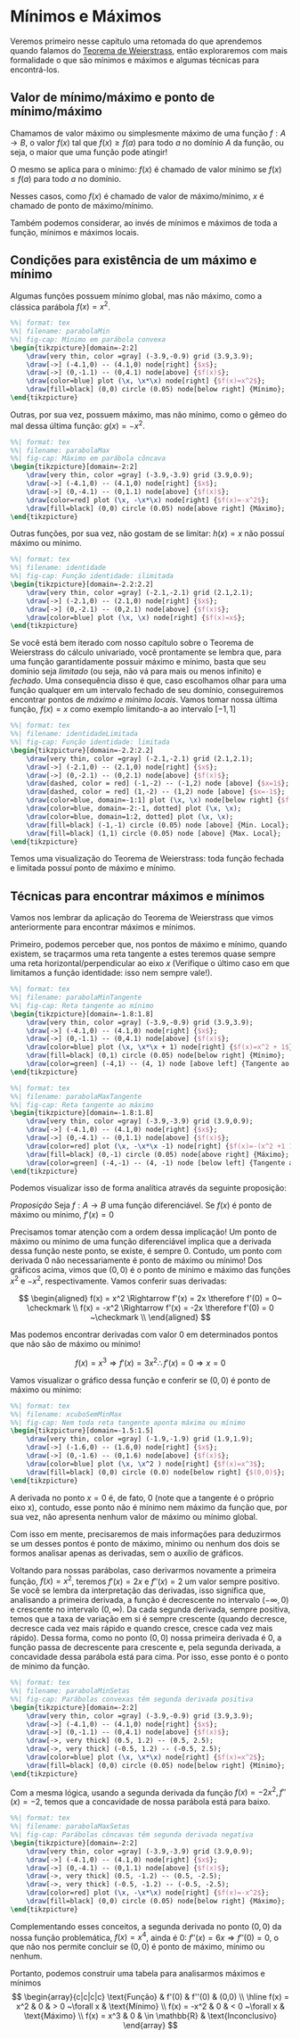 # Mínimos e Máximos 

Veremos primeiro nesse capítulo uma retomada do que aprendemos quando falamos do [Teorema de Weierstrass](weierstrass.qmd),
então exploraremos com mais formalidade o que são mínimos e máximos e algumas técnicas para encontrá-los.

## Valor de mínimo/máximo e ponto de mínimo/máximo
Chamamos de valor máximo ou simplesmente máximo de uma função $f: A \rightarrow B$, o valor $f(x)$ tal que
$f(x) \geq f(a)$ para todo $a$ no domínio $A$ da função, ou seja, o maior que uma função pode atingir!

O mesmo se aplica para o mínimo: $f(x)$ é chamado de valor mínimo se $f(x) \leq f(a)$ para todo $a$ no domínio.

Nesses casos, como $f(x)$ é chamado de valor de máximo/mínimo, $x$ é chamado de ponto de máximo/mínimo.

Também podemos considerar, ao invés de mínimos e máximos de toda a função, mínimos e máximos locais.

## Condições para existência de um máximo e mínimo

Algumas funções possuem mínimo global, mas não máximo, como a clássica parábola $f(x) = x^2$.

``` .tikz
%%| format: tex
%%| filename: parabolaMin
%%| fig-cap: Mínimo em parábola convexa
\begin{tikzpicture}[domain=-2:2]
    \draw[very thin, color =gray] (-3.9,-0.9) grid (3.9,3.9);
    \draw[->] (-4.1,0) -- (4.1,0) node[right] {$x$};
    \draw[->] (0,-1.1) -- (0,4.1) node[above] {$f(x)$};
    \draw[color=blue] plot (\x, \x*\x) node[right] {$f(x)=x^2$};
    \draw[fill=black] (0,0) circle (0.05) node[below right] {Mínimo};
\end{tikzpicture}
```

Outras, por sua vez, possuem máximo,
mas não mínimo, como o gêmeo do mal dessa última função: $g(x) = -x^2$. 
``` .tikz
%%| format: tex
%%| filename: parabolaMax
%%| fig-cap: Máximo em parábola côncava
\begin{tikzpicture}[domain=-2:2]
    \draw[very thin, color =gray] (-3.9,-3.9) grid (3.9,0.9);
    \draw[->] (-4.1,0) -- (4.1,0) node[right] {$x$};
    \draw[->] (0,-4.1) -- (0,1.1) node[above] {$f(x)$};
    \draw[color=red] plot (\x, -\x*\x) node[right] {$f(x)=-x^2$};
    \draw[fill=black] (0,0) circle (0.05) node[above right] {Máximo};
\end{tikzpicture}
```
Outras funções, por sua vez, não gostam de se limitar: $h(x) = x$ não possuí máximo ou mínimo.
``` .tikz
%%| format: tex
%%| filename: identidade
%%| fig-cap: Função identidade: ilimitada
\begin{tikzpicture}[domain=-2.2:2.2]
    \draw[very thin, color =gray] (-2.1,-2.1) grid (2.1,2.1);
    \draw[->] (-2.1,0) -- (2.1,0) node[right] {$x$};
    \draw[->] (0,-2.1) -- (0,2.1) node[above] {$f(x)$};
    \draw[color=blue] plot (\x, \x) node[right] {$f(x)=x$};
\end{tikzpicture}
```

Se você está bem iterado com nosso capítulo sobre o Teorema de Weierstrass do cálculo univariado, você prontamente se lembra
que, para uma função garantidamente possuir máximo e mínimo, basta que seu domínio seja *limitado* (ou seja, não vá para
mais ou menos infinito) e *fechado*. Uma consequência disso é que, caso escolhamos olhar para uma função qualquer em um intervalo fechado de seu domínio, conseguiremos encontrar pontos de *máximo e mínimo locais*. Vamos tomar nossa última função, $f(x) = x$ como exemplo limitando-a ao intervalo $[-1,1]$

``` .tikz
%%| format: tex
%%| filename: identidadeLimitada
%%| fig-cap: Função identidade: limitada
\begin{tikzpicture}[domain=-2.2:2.2]
    \draw[very thin, color =gray] (-2.1,-2.1) grid (2.1,2.1);
    \draw[->] (-2.1,0) -- (2.1,0) node[right] {$x$};
    \draw[->] (0,-2.1) -- (0,2.1) node[above] {$f(x)$};
    \draw[dashed, color = red] (-1,-2) -- (-1,2) node [above] {$x=1$};
    \draw[dashed, color = red] (1,-2) -- (1,2) node [above] {$x=-1$};
    \draw[color=blue, domain=-1:1] plot (\x, \x) node[below right] {$f(x)=x, x \in [-1,1]$};
    \draw[color=blue, domain=-2:-1, dotted] plot (\x, \x);
    \draw[color=blue, domain=1:2, dotted] plot (\x, \x);
    \draw[fill=black] (-1,-1) circle (0.05) node [above] {Min. Local};
    \draw[fill=black] (1,1) circle (0.05) node [above] {Max. Local};
\end{tikzpicture}
```
Temos uma visualização do Teorema de Weierstrass: toda função fechada e limitada possuí ponto de máximo e mínimo.

## Técnicas para encontrar máximos e mínimos

Vamos nos lembrar da aplicação do Teorema de Weierstrass que vimos anteriormente para encontrar máximos e mínimos.

Primeiro, podemos perceber que, nos pontos de máximo e mínimo, quando existem, se traçarmos uma reta tangente a estes
teremos quase sempre uma reta horizontal/perpendicular ao eixo $x$ (Verifique o último caso em que limitamos a função
identidade: isso nem sempre vale!).


``` .tikz
%%| format: tex
%%| filename: parabolaMinTangente
%%| fig-cap: Reta tangente ao mínimo
\begin{tikzpicture}[domain=-1.8:1.8]
    \draw[very thin, color =gray] (-3.9,-0.9) grid (3.9,3.9);
    \draw[->] (-4.1,0) -- (4.1,0) node[right] {$x$};
    \draw[->] (0,-1.1) -- (0,4.1) node[above] {$f(x)$};
    \draw[color=blue] plot (\x, \x*\x + 1) node[right] {$f(x)=x^2 + 1$};
    \draw[fill=black] (0,1) circle (0.05) node[below right] {Mínimo};
    \draw[color=green] (-4,1) -- (4, 1) node [above left] {Tangente ao Min.};
\end{tikzpicture}
```

``` .tikz
%%| format: tex
%%| filename: parabolaMaxTangente
%%| fig-cap: Reta tangente ao máximo
\begin{tikzpicture}[domain=-1.8:1.8]
    \draw[very thin, color =gray] (-3.9,-3.9) grid (3.9,0.9);
    \draw[->] (-4.1,0) -- (4.1,0) node[right] {$x$};
    \draw[->] (0,-4.1) -- (0,1.1) node[above] {$f(x)$};
    \draw[color=red] plot (\x, -\x*\x -1) node[right] {$f(x)=-(x^2 +1 1)$};
    \draw[fill=black] (0,-1) circle (0.05) node[above right] {Máximo};
    \draw[color=green] (-4,-1) -- (4, -1) node [below left] {Tangente ao Max.};
\end{tikzpicture}
```

Podemos visualizar isso de forma analítica através da seguinte proposição:

*Proposição*
Seja $f: A\rightarrow B$ uma função diferenciável. Se $f(x)$ é ponto de máximo ou mínimo, $f'(x) = 0$
<!-- Deveriamos escrever a prova disso? -->

Precisamos tomar atenção com a ordem dessa implicação! Um ponto de máximo ou mínimo de uma função diferenciável implica
que a derivada dessa função neste ponto, se existe, é sempre 0. Contudo, um ponto com derivada 0 não necessariamente é 
ponto de máximo ou mínimo! Dos gráficos acima, vimos que $(0,0)$ é o ponto de mínimo e máximo das funções $x^2$ e $-x^2$,
respectivamente. Vamos conferir suas derivadas:

$$
\begin{aligned}
    f(x) = x^2 \Rightarrow f'(x) = 2x \therefore f'(0) = 0~ \checkmark \\
    f(x) = -x^2 \Rightarrow f'(x) = -2x \therefore f'(0) = 0 ~\checkmark \\
\end{aligned}
$$

Mas podemos encontrar derivadas com valor 0 em determinados pontos que não são de máximo ou mínimo!

$$
f(x) = x^3 \Rightarrow f'(x) = 3x^2 \therefore f'(x) = 0 \Rightarrow x = 0
$$

Vamos visualizar o gráfico dessa função e conferir se $(0,0)$ é ponto de máximo ou mínimo:

``` .tikz
%%| format: tex
%%| filename: xcuboSemMinMax
%%| fig-cap: Nem toda reta tangente aponta máxima ou mínimo
\begin{tikzpicture}[domain=-1.5:1.5]
    \draw[very thin, color =gray] (-1.9,-1.9) grid (1.9,1.9);
    \draw[->] (-1.6,0) -- (1.6,0) node[right] {$x$};
    \draw[->] (0,-1.6) -- (0,1.6) node[above] {$f(x)$};
    \draw[color=blue] plot (\x, \x^2 ) node[right] {$f(x)=x^3$};
    \draw[fill=black] (0,0) circle (0.0) node[below right] {$(0,0)$};
\end{tikzpicture}
```
A derivada no ponto $x=0$ é, de fato, $0$ (note que a tangente é o próprio eixo x), contudo, esse ponto não é mínimo nem
máximo da função que, por sua vez, não apresenta nenhum valor de máximo ou mínimo global.

Com isso em mente, precisaremos de mais informações para deduzirmos se um desses pontos é ponto de máximo, mínimo ou nenhum
dos dois se formos analisar apenas as derivadas, sem o auxílio de gráficos.
 
Voltando para nossas parábolas, caso derivarmos novamente a primeira função, $f(x) = x^2$, teremos $f'(x) = 2x$ e $f''(x) = 2$
um valor sempre positivo. Se você se lembra da interpretação das derivadas, isso significa que, analisando a primeira
derivada, a função é decrescente no intervalo $(-\infty, 0)$ e crescente no intervalo $(0, \infty)$. Da cada segunda
derivada, sempre positiva, temos que a taxa de variação em si é sempre crescente (quando decresce, decresce cada vez mais
rápido e quando cresce, cresce cada vez mais rápido). Dessa forma, como no ponto $(0,0)$ nossa primeira derivada é 0,
a função passa de decrescente para crescente e, pela segunda derivada, a concavidade dessa parábola está para cima. Por
isso, esse ponto é o ponto de mínimo da função.

``` .tikz
%%| format: tex
%%| filename: parabolaMinSetas
%%| fig-cap: Parábolas convexas têm segunda derivada positiva
\begin{tikzpicture}[domain=-2:2]
    \draw[very thin, color =gray] (-3.9,-0.9) grid (3.9,3.9);
    \draw[->] (-4.1,0) -- (4.1,0) node[right] {$x$};
    \draw[->] (0,-1.1) -- (0,4.1) node[above] {$f(x)$};
    \draw[->, very thick] (0.5, 1.2) -- (0.5, 2.5);
    \draw[->, very thick] (-0.5, 1.2) -- (-0.5, 2.5);
    \draw[color=blue] plot (\x, \x*\x) node[right] {$f(x)=x^2$};
    \draw[fill=black] (0,0) circle (0.05) node[below right] {Mínimo};
\end{tikzpicture}
```

Com a mesma lógica, usando a segunda derivada da função $f(x) = -2x^2, f''(x) = -2$, temos que a concavidade de nossa
parábola está para baixo.

``` .tikz
%%| format: tex
%%| filename: parabolaMaxSetas
%%| fig-cap: Parábolas côncavas têm segunda derivada negativa
\begin{tikzpicture}[domain=-2:2]
    \draw[very thin, color =gray] (-3.9,-3.9) grid (3.9,0.9);
    \draw[->] (-4.1,0) -- (4.1,0) node[right] {$x$};
    \draw[->] (0,-4.1) -- (0,1.1) node[above] {$f(x)$};
    \draw[->, very thick] (0.5, -1.2) -- (0.5, -2.5);
    \draw[->, very thick] (-0.5, -1.2) -- (-0.5, -2.5);
    \draw[color=red] plot (\x, -\x*\x) node[right] {$f(x)=-x^2$};
    \draw[fill=black] (0,0) circle (0.05) node[below right] {Máximo};
\end{tikzpicture}
```

Complementando esses conceitos, a segunda derivada no ponto $(0,0)$ da nossa função problemática, $f(x) = x^4$, ainda é 0:
$f''(x) = 6x \Rightarrow f''(0) =0$, o que não nos permite concluir se $(0,0)$ é ponto de máximo, mínimo ou nenhum.

Portanto, podemos construir uma tabela para analisarmos máximos e mínimos
$$
\begin{array}{c|c|c|c}
    \text{Função} & f'(0) & f''(0) & (0,0) \\
    \hline
    f(x) = x^2 &  0 &  > 0 ~\forall x & \text{Mínimo} \\
    f(x) = -x^2 &  0 &  < 0 ~\forall x & \text{Máximo} \\
    f(x) = x^3 &  0 &  \in \mathbb{R} & \text{Inconclusivo} 
\end{array}
$$

